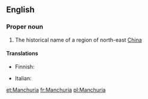 ==English==
{{wikipedia}}
===Proper noun===
{{en-proper noun}}
# The historical name of a region of north-east [[China]]
====Translations====
{{top}}
* Finnish: {{t-|fi|Mantšuria}}
{{mid}}
* Italian: {{t-|it|Manciuria|f}}
{{bottom}}

[[et:Manchuria]]
[[fr:Manchuria]]
[[pl:Manchuria]]